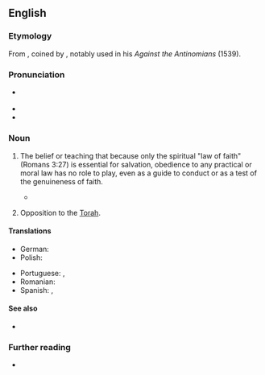 ==English==

===Etymology===
From {{suffix|en|antinomian|ism}}, coined by {{w|Martin Luther}}, notably used in his ''Against the Antinomians'' (1539).

===Pronunciation===
* {{a|US}} {{IPA|en|/æntiˈnoʊmi.ənɪzəm/}}
* {{audio|en|En-us-antinomianism.ogg|Audio (US)}}
* {{hyphenation|en|an|ti|no|mi|an|ism}}

===Noun===
{{en-noun|~}}

# {{lb|en|Christianity}} The belief or teaching that because only the spiritual "law of faith" (Romans 3:27) is essential for salvation, obedience to any practical or moral law has no role to play, even as a guide to conduct or as a test of the genuineness of faith.
#: {{ant|en|legalism}}
#* {{quote-book|en|title=Lipstick Traces|chapter=The Assault on Notre-Dame|author={{w|Greil Marcus}}|year_published=2009|year=1989|publisher=Faber & Faber|passage=Always containing seeds of '''antinomianism''', mysticism inevitably undermined that authority, but because the church's hegemony rested on mystery, mysticism could not altogether be prohibited. The common will to reach God was too strong, and the church was political before it was anything else.}}
# {{lb|en|Judaism}} Opposition to the [[Torah]].

====Translations====
{{trans-top|a belief or teaching that the spiritual law of faith renders any practical or moral law irrelevant}}
* German: {{t+|de|Antinomismus|m}}
* Polish: {{t|pl|antynomizm}}
{{trans-mid}}
* Portuguese: {{t|pt|antinomianismo|m}}, {{t|pt|antinomismo|m}}
* Romanian: {{t|ro|antinomism|n}}
* Spanish: {{t|es|antinomismo|m}}, {{t|es|antinomianismo|m}}
{{trans-bottom}}

====See also====
* {{l|en|antinomian}}

===Further reading===
* {{pedia}}